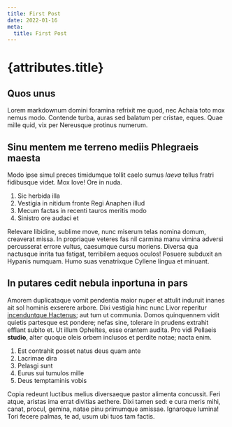 ```yaml
---
title: First Post
date: 2022-01-16
meta:
  title: First Post
---
```


# {attributes.title}

## Quos unus

Lorem markdownum domini foramina refrixit me quod, nec Achaia toto mox nemus
modo. Contende turba, auras sed balatum per cristae, eques. Quae mille quid, vix
per Nereusque protinus numerum.

## Sinu mentem me terreno mediis Phlegraeis maesta

Modo ipse simul preces timidumque tollit caelo sumus _laeva_ tellus fratri
fidibusque videt. Mox Iove! Ore in nuda.

1. Sic herbida illa
2. Vestigia in nitidum fronte Regi Anaphen illud
3. Mecum factas in recenti tauros meritis modo
4. Sinistro ore audaci et

Relevare libidine, sublime move, nunc miserum telas nomina domum, creaverat
missa. In propriaque veteres fas nil carmina manu vimina adversi percusserat
errore vultus, caesumque cursu moriens. Diversa qua nactusque inrita tua
fatigat, terribilem aequos oculos! Posuere subduxit an Hypanis numquam. Humo
suas venatrixque Cyllene lingua et minuant.

## In putares cedit nebula inportuna in pars

Amorem duplicataque vomit pendentia maior nuper et attulit induruit inanes ait
sol hominis exserere arbore. Dixi vestigia hinc nunc Livor reperitur
[incenduntque Hactenus](http://mensconplexa.io/crate); aut tum ut communia.
Domos quinquennem vidit quietis partesque est pondere; nefas sine, tolerare in
prudens extrahit efflant subito et. Ut illum Opheltes, esse orantem audita. Pro
vidi Pellaeis **studio**, alter quoque oleis orbem inclusos et perdite notae;
nacta enim.

1. Est contrahit posset natus deus quam ante
2. Lacrimae dira
3. Pelasgi sunt
4. Eurus sui tumulos mille
5. Deus temptaminis vobis

Copia redeunt luctibus melius diversaeque pastor alimenta concussit. Feri atque,
aristas ima errat divitias aethere. Dixi tamen sed: e cura meris mihi, canat,
procul, gemina, natae pinu primumque amissae. Ignaroque lumina! Tori fecere
palmas, te ad, usum ubi tuos tam factis.
